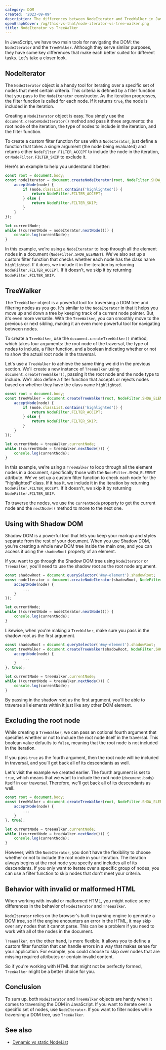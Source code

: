 ```yaml
---
category: DOM
created: '2023-09-09'
description: The differences between NodeIterator and TreeWalker in JavaScript DOM
openGraphCover: /og/this-vs-that/node-iterator-vs-tree-walker.png
title: NodeIterator vs TreeWalker
---
```


In JavaScript, we have two main tools for navigating the DOM: the `NodeIterator` and the `TreeWalker`. Although they serve similar purposes, they have some key differences that make each better suited for different tasks. Let's take a closer look.

## NodeIterator

The `NodeIterator` object is a handy tool for iterating over a specific set of nodes that meet certain criteria. This criteria is defined by a filter function that you pass to the `NodeIterator` constructor. As the iteration progresses, the filter function is called for each node. If it returns `true`, the node is included in the iteration.

Creating a `NodeIterator` object is easy. You simply use the `document.createNodeIterator()` method and pass it three arguments: the root node of the iteration, the type of nodes to include in the iteration, and the filter function.

To create a custom filter function for use with a `NodeIterator`, just define a function that takes a single argument (the node being evaluated) and returns either `NodeFilter.FILTER_ACCEPT` to include the node in the iteration, or `NodeFilter.FILTER_SKIP` to exclude it.

Here's an example to help you understand it better:

```js
const root = document.body;
const nodeIterator = document.createNodeIterator(root, NodeFilter.SHOW_ELEMENT, {
    acceptNode(node) {
        if (node.classList.contains('highlighted')) {
            return NodeFilter.FILTER_ACCEPT;
        } else {
            return NodeFilter.FILTER_SKIP;
        }
    }
});

let currentNode;
while ((currentNode = nodeIterator.nextNode())) {
    console.log(currentNode);
}
```

In this example, we're using a `NodeIterator` to loop through all the element nodes in a document (`NodeFilter.SHOW_ELEMENT`). We've also set up a custom filter function that checks whether each node has the class name `highlighted`. If it does, we include it in the iteration by returning `NodeFilter.FILTER_ACCEPT`. If it doesn't, we skip it by returning `NodeFilter.FILTER_SKIP`.

## TreeWalker

The `TreeWalker` object is a powerful tool for traversing a DOM tree and filtering nodes as you go. It's similar to the `NodeIterator` in that it helps you move up and down a tree by keeping track of a current node pointer. But, it's even more versatile. With the `TreeWalker`, you can smoothly move to the previous or next sibling, making it an even more powerful tool for navigating between nodes.

To create a `TreeWalker`, use the `document.createTreeWalker()` method, which takes four arguments: the root node of the traversal, the type of nodes to include, a filter function, and a boolean indicating whether or not to show the actual root node in the traversal.

Let's use a `TreeWalker` to achieve the same thing we did in the previous section. We'll create a new instance of `TreeWalker` using `document.createTreeWalker()`, passing it the root node and the node type to include. We'll also define a filter function that accepts or rejects nodes based on whether they have the class name `highlighted`.

```js
const root = document.body;
const treeWalker = document.createTreeWalker(root, NodeFilter.SHOW_ELEMENT, {
    acceptNode(node) {
        if (node.classList.contains('highlighted')) {
            return NodeFilter.FILTER_ACCEPT;
        } else {
            return NodeFilter.FILTER_SKIP;
        }
    }
});

let currentNode = treeWalker.currentNode;
while ((currentNode = treeWalker.nextNode())) {
    console.log(currentNode);
}
```

In this example, we're using a `TreeWalker` to loop through all the element nodes in a document, specifically those with the `NodeFilter.SHOW_ELEMENT` attribute. We've set up a custom filter function to check each node for the "highlighted" class. If it has it, we include it in the iteration by returning `NodeFilter.FILTER_ACCEPT`. If it doesn't, we skip it by returning `NodeFilter.FILTER_SKIP`.

To traverse the nodes, we use the `currentNode` property to get the current node and the `nextNode()` method to move to the next one.

## Using with Shadow DOM

Shadow DOM is a powerful tool that lets you keep your markup and styles separate from the rest of your document. When you use Shadow DOM, you're creating a whole new DOM tree inside the main one, and you can access it using the `shadowRoot` property of an element.

If you want to go through the Shadow DOM tree using `NodeIterator` or `TreeWalker`, you'll need to use the shadow root as the root node argument.

```javascript
const shadowRoot = document.querySelector('#my-element').shadowRoot;
const nodeIterator = document.createNodeIterator(shadowRoot, NodeFilter.SHOW_ELEMENT, {
    acceptNode(node) {
        ...
    }
});

let currentNode;
while ((currentNode = nodeIterator.nextNode())) {
    console.log(currentNode);
}
```

Likewise, when you're making a `TreeWalker`, make sure you pass in the shadow root as the first argument.

```js
const shadowRoot = document.querySelector('#my-element').shadowRoot;
const treeWalker = document.createTreeWalker(shadowRoot, NodeFilter.SHOW_ELEMENT, {
    acceptNode(node) {
        ...
    }
}, true);

let currentNode = treeWalker.currentNode;
while ((currentNode = treeWalker.nextNode())) {
    console.log(currentNode);
}
```

By passing in the shadow root as the first argument, you'll be able to traverse all elements within it just like any other DOM element.

## Excluding the root node

While creating a `TreeWalker`, we can pass an optional fourth argument that specifies whether or not to include the root node itself in the traversal. This boolean value defaults to `false`, meaning that the root node is not included in the iteration.

If you pass `true` as the fourth argument, then the root node will be included in traversal, and you'll get back all of its descendants as well.

Let's visit the example we created earlier. The fourth argument is set to `true`, which means that we want to include the root node (`document.body`) itself in our traversal. Therefore, we'll get back all of its descendants as well.

```javascript
const root = document.body;
const treeWalker = document.createTreeWalker(root, NodeFilter.SHOW_ELEMENT, {
    acceptNode(node) {
        ...
    }
}, true);

let currentNode = treeWalker.currentNode;
while ((currentNode = treeWalker.nextNode())) {
    console.log(currentNode);
}
```

However, with the `NodeIterator`, you don't have the flexibility to choose whether or not to include the root node in your iteration. The iteration always begins at the root node you specify and includes all of its descendants. If you only want to iterate over a specific group of nodes, you can use a filter function to skip nodes that don't meet your criteria.

## Behavior with invalid or malformed HTML

When working with invalid or malformed HTML, you might notice some differences in the behavior of `NodeIterator` and `TreeWalker`.

`NodeIterator` relies on the browser's built-in parsing engine to generate a DOM tree, so if the engine encounters an error in the HTML, it may skip over any nodes that it cannot parse. This can be a problem if you need to work with all of the nodes in the document.

`TreeWalker`, on the other hand, is more flexible. It allows you to define a custom filter function that can handle errors in a way that makes sense for your application. For example, you could choose to skip over nodes that are missing required attributes or contain invalid content.

So if you're working with HTML that might not be perfectly formed, `TreeWalker` might be a better choice for you.

## Conclusion

To sum up, both `NodeIterator` and `TreeWalker` objects are handy when it comes to traversing the DOM in JavaScript. If you want to iterate over a specific set of nodes, use `NodeIterator`. If you want to filter nodes while traversing a DOM tree, use `TreeWalker`.

## See also

-   [Dynamic vs static NodeList](https://phuoc.ng/collection/this-vs-that/dynamic-vs-static-node-list)
